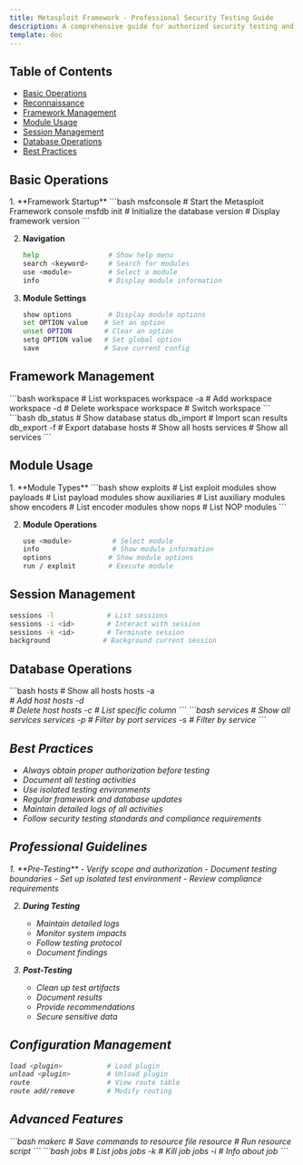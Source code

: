 ```yaml
---
title: Metasploit Framework - Professional Security Testing Guide
description: A comprehensive guide for authorized security testing and research
template: doc
---
```



## Table of Contents

- [Basic Operations](#basic-operations)
- [Reconnaissance](#reconnaissance)
- [Framework Management](#framework-management)
- [Module Usage](#module-usage)
- [Session Management](#session-management)
- [Database Operations](#database-operations)
- [Best Practices](#best-practices)

## Basic Operations

<Steps>
1. **Framework Startup**
   ```bash
   msfconsole           # Start the Metasploit Framework console
   msfdb init           # Initialize the database
   version              # Display framework version
   ```

2. **Navigation**
   ```bash
   help                 # Show help menu
   search <keyword>     # Search for modules
   use <module>         # Select a module
   info                 # Display module information
   ```

3. **Module Settings**
   ```bash
   show options         # Display module options
   set OPTION value    # Set an option
   unset OPTION        # Clear an option
   setg OPTION value   # Set global option
   save                # Save current config
   ```
</Steps>

## Framework Management

<Tabs>
  <TabItem label="Workspace Management">
    ```bash
    workspace                   # List workspaces
    workspace -a <name>        # Add workspace
    workspace -d <name>        # Delete workspace
    workspace <name>           # Switch workspace
    ```
  </TabItem>

  <TabItem label="Database">
    ```bash
    db_status                  # Show database status
    db_import <file>          # Import scan results
    db_export -f <format>     # Export database
    hosts                     # Show all hosts
    services                  # Show all services
    ```
  </TabItem>
</Tabs>

## Module Usage

<Steps>
1. **Module Types**
   ```bash
   show exploits          # List exploit modules
   show payloads         # List payload modules
   show auxiliaries      # List auxiliary modules
   show encoders         # List encoder modules
   show nops             # List NOP modules
   ```

2. **Module Operations**
   ```bash
   use <module>          # Select module
   info                  # Show module information
   options              # Show module options
   run / exploit        # Execute module
   ```
</Steps>

## Session Management

```bash
sessions -l             # List sessions
sessions -i <id>        # Interact with session
sessions -k <id>        # Terminate session
background             # Background current session
```

## Database Operations

<Tabs>
  <TabItem label="Host Management">
    ```bash
    hosts                     # Show all hosts
    hosts -a <address>       # Add host
    hosts -d <address>       # Delete host
    hosts -c <column>        # List specific column
    ```
  </TabItem>

  <TabItem label="Service Management">
    ```bash
    services                 # Show all services
    services -p <port>      # Filter by port
    services -s <name>      # Filter by service
    ```
  </TabItem>
</Tabs>

## Best Practices

- Always obtain proper authorization before testing
- Document all testing activities
- Use isolated testing environments
- Regular framework and database updates
- Maintain detailed logs of all activities
- Follow security testing standards and compliance requirements

## Professional Guidelines

<Steps>
1. **Pre-Testing**
   - Verify scope and authorization
   - Document testing boundaries
   - Set up isolated test environment
   - Review compliance requirements

2. **During Testing**
   - Maintain detailed logs
   - Monitor system impacts
   - Follow testing protocol
   - Document findings

3. **Post-Testing**
   - Clean up test artifacts
   - Document results
   - Provide recommendations
   - Secure sensitive data
</Steps>

## Configuration Management

```bash
load <plugin>           # Load plugin
unload <plugin>         # Unload plugin
route                   # View route table
route add/remove        # Modify routing
```

## Advanced Features

<Tabs>
  <TabItem label="Resource Scripts">
    ```bash
    makerc <file>            # Save commands to resource file
    resource <file>          # Run resource script
    ```
  </TabItem>

  <TabItem label="Job Control">
    ```bash
    jobs                     # List jobs
    jobs -k <id>            # Kill job
    jobs -i <id>            # Info about job
    ```
  </TabItem>
</Tabs>